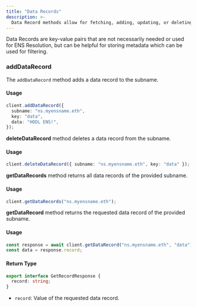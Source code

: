 ```yaml
---
title: "Data Records"
description: >-
  Data Record methods allow for fetching, adding, updating, or deleting key-value data records for a given subname.
---
```


Data Records are key-value pairs that are not necessarily needed or used for ENS Resolution, but can be helpful for storing metadata which can be used for filtering.

### addDataRecord

The `addDataRecord` method adds a data record to the subname.

#### Usage

```typescript
client.addDataRecord({
  subname: "ns.myensname.eth",
  key: "data",
  data: "HODL ENS!",
});
```

**deleteDataRecord** method deletes a data record from the subname.

#### Usage

```typescript
client.deleteDataRecord({ subname: "ns.myensname.eth", key: "data" });
```

**getDataRecords** method returns all data records of the provided subname.

#### Usage

```typescript
client.getDataRecords("ns.myensname.eth");
```

**getDataRecord** method returns the requested data record of the provided subname.

#### Usage

```typescript
const response = await client.getDataRecord("ns.myensname.eth", "data");
const data = response.record;
```

#### Return Type

```typescript
export interface GetRecordResponse {
  record: string;
}
```

- `record`: Value of the requested data record.
